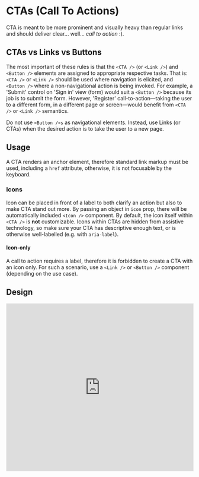 # CTAs (Call To Actions)

CTA is meant to be more prominent and visually heavy than regular links and should deliver clear... well... *call to action* :).

## CTAs vs Links vs Buttons

The most important of these rules is that the `<CTA />` (or `<Link />`) and `<Button />` elements are assigned to appropriate respective tasks. 
That is: `<CTA />` or `<Link />` should be used where navigation is elicited, and `<Button />` where a non-navigational action is being invoked.
For example, a 'Submit' control on 'Sign in' view (form) would suit a `<Button />` because its job is to submit the form. 
However, 'Register' call-to-action—taking the user to a different form, in a different page or screen—would benefit from `<CTA />` or `<Link />` semantics.

Do not use `<Button />s` as navigational elements. Instead, use Links (or CTAs) when the desired action is to take the user to a new page.

## Usage

A CTA renders an anchor element, therefore standard link markup must be used,
including a `href` attribute, otherwise, it is not focusable by the keyboard.

### Icons

Icon can be placed in front of a label to both clarify an action but also to make CTA stand out more.
By passing an object in `icon` prop, there will be automatically included `<Icon />` component.
By default, the icon itself within `<CTA />` is **not** customizable. Icons within CTAs are hidden from assistive technology, so make sure your CTA has descriptive enough text, or is otherwise well-labelled (e.g. with `aria-label`).

#### Icon-only

A call to action requires a label, therefore it is forbidden to create a CTA with an icon only.
For such a scenario, use a `<Link />` or `<Button />` component (depending on the use case).

## Design

<iframe style="border: 1px solid rgba(0, 0, 0, 0.1);" width="100%" height="450" src="https://www.figma.com/embed?embed_host=share&url=https%3A%2F%2Fwww.figma.com%2Ffile%2FgHpwugeu9jFGW4d9u3ReuR%2FCrayons%3Fnode-id%3D1%253A29" allowfullscreen></iframe>

